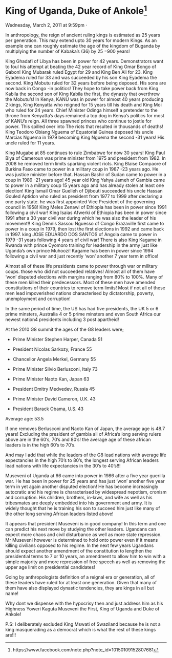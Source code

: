 # King of Uganda, Duke of Ankole^[https://www.facebook.com/note.php?note_id=10150109152807681]

Wednesday, March 2, 2011 at 9:59pm ·


In anthropology, the reign of ancient ruling kings is estimated as 25 years per generation. This may extend upto 30 years for modern Kings. As an example one can roughly estimate the age of the kingdom of Buganda by multiplying the number of Kabaka's (36) by 25 =900 years!

King Ghadafi of Libya has been in power for 42 years. Demonstrators want to foul his attempt at beating the 42 year record of King Omar Bongo of Gabon! King Mubarak ruled Egypt for 29 and King Ben Ali for 23. King Eyadema ruled for 33 and was succeeded by his son King Eyadema the second. King Mobutu ruled for 32 years before being deposed. His sons are now back in Congo -in politics! They hope to take power back from King Kabila the second son of King Kabila the first, the dynasty that overthrew the Mobutu's! In Kenya, KANU was in power for almost 40 years producing 2 kings, King Kenyatta who reigned for 15 years till his death and King Moi who ruled for 24 years. Chief Minister Odinga himself a pretender to the throne from Kenyatta's days remained a top dog in Kenya's politics for most of KANU's reign. All three spawned princes who continue to jostle for power. This spilled over into The riots that resulted in thousands of deaths! King Teodoro Obiang Nguema of Equatorial Guinea deposed his uncle Marcias Nguema in 1979 becoming King Nguema the second -31 years! His uncle ruled for 11 years.

King Mugabe at 85 continues to rule Zimbabwe for now 30 years! King Paul Biya of Cameroun was prime minister from 1975 and president from 1982. In 2008 he removed term limits sparking violent riots. King Blaise Compaore of Burkina Faso came to power in a military coup in 1987 -23 years ago. He was justice minister before that. Hassan Bashir of Sudan came to power in a coup in 1989 -21 years ago! 45 year old King Yahya Jameh of Gambia came to power in a military coup 15 years ago and has already stolen at least one election! King Ismail Omar Guelleh of Djibouti succeeded his uncle Hassan Gouled Aptidon who ruled as president from 1977 to 1999 after declaring a one party state. he was first appointed Vice President of the governing council in 1958! King Meles Zenawi of Ethiopia has been in power since 1991 following a civil war! King Isaias Afwerki of Ethiopia has been in power since 1991 after a 30 year civil war during which he was also the leader of his movement!! King Dennis Sassou Nguesso of Congo Brazaville first came to power in a coup in 1979, then lost the first elections in 1992 and came back in 1997. king JOSE EDUARDO DOS SANTOS of Angola came to power in 1979 -31 years following 4 years of civil war! There is also King Kagame in Rwanda with prince Cyomoro training for leadership in the army just like Uganda's own prince Muhoozi! Kagame has been in power since 1994 following a civil war and just recently 'won' another 7 year term in office!

Almost all of these life presidents came to power through war or military coups. those who did not succeeded relatives! Almost all of them have 'won' disputed elections with margins ranging from 80% to 100%. Many of these men killed their predecessors. Most of these men have amended constitutions of their countries to remove term limits! Most if not all of these men lead impoverished nations characterised by dictatorship, poverty, unemployment and corruption!

In the same period of time, the US has had five presidents, the UK 5 or 6 prime minsters, Australia 4 or 5 prime minsters and even South Africa our newest nation4 presidents including 3 post apartheid!

At the 2010 G8 summit the ages of the G8 leaders were;

- Prime Minister Stephen Harper, Canada 51

- President Nicolas Sarkozy, France 55

- Chancellor Angela Merkel, Germany 55

- Prime Minister Silvio Berlusconi, Italy 73

- Prime Minister Naoto Kan, Japan 63

- President Dmitry Medvedev, Russia 45

- Prime Minister David Cameron, U.K. 43

- President Barack Obama, U.S. 43

 
Average age: 53.5

If one removes Berlusconi and Naoto Kan of Japan, the average age is 48.7 years! Excluding the president of gambia all of Africa's long serving rulers above are in the 60's, 70's and 80's! the average age of these african leaders is in the high 60's to 70's.

And may I add that while the leaders of the G8 lead nations with average life expectancies in the high 70's to 80's, the longest serving African leaders lead nations with life expectancies in the 30's to 40's!!!

Museveni of Uganda at 66 came into power in 1986 after a five year guerilla war. He has been in power for 25 years and has just 'won' another five year term in yet again another disputed election! He has become increasingly autocratic and his regime is characterised by widespread nepotism, cronism and corruption. His children, brothers, in-laws, and wife as well as his tribesmates are deeply embedded into his government and army. It is widely thought that he is training his son to succeed him just like many of the other long serving African leaders listed above!

It appears that president Museveni is in good company! In this term and one can predict his next move by studying the other leaders. Ugandans can expect more chaos and civil disturbance as well as more state repression. Mr Museveni however is determined to hold onto power even if it means killing civilians opposed to his regime. In the next few years Ugandans should expect another amendment of the constitution to lengthen the presidential terms to 7 or 10 years, an amendment to allow him to win with a simple majority and more repression of free speech as well as removing the upper age limit on presidential candidates!

Going by anthropologists definition of a reignal era or generation, all of these leaders have ruled for at least one generation. Given that many of them have also displayed dynastic tendencies, they are kings in all but name!

Why dont we dispense with the hypocrisy then and just address him as his Highness Yoweri Kaguta Museveni the First, King of Uganda and Duke of Ankole!

P.S: I deliberately excluded King Mswati of Swaziland because he is not a king masquerading as a democrat which is what the rest of these kings are!!!
